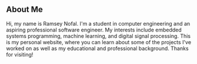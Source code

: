 ## About Me

Hi, my name is Ramsey Nofal. I'm a student in computer engineering and an aspiring professional software engineer. My interests include embedded systems programming,
machine learning, and digital signal processing. This is my personal website, where you can learn about some of the projects I've worked on as well as my educational
and professional background. Thanks for visiting!
